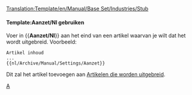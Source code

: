 <noinclude>[[Translation:Template/en/Manual/Base Set/Industries/Stub]]</noinclude><noinclude></noinclude>{{en/Ambox| type  = notice
| image = en/Manual/Base Set/StubIcon.png
| text  = <strong>Aanzet</strong><br>Dit artikel is een eerste aanzet. A.u.b., als je kunt, breidt het uit.
}}<includeonly>{{{1|[[Category:nl/Uit te breiden artikelen]]}}}</includeonly><noinclude>

====Template:Aanzet/Nl gebruiken====
Voer in <nowiki>{{</nowiki>'''Aanzet/Nl'''<nowiki>}}</nowiki> aan het eind van een artikel waarvan je wilt dat het wordt uitgebreid. Voorbeeld:
<pre>
Artikel inhoud
...
{{nl/Archive/Manual/Settings/Aanzet}}
</pre>
Dit zal het artikel toevoegen aan [[:Category:en/Manual/Base Set/Industries/Articles to be expanded|Artikelen die worden uitgebreid]].

[[Category:nl/Manual/Base Set/Berichtenbox|A]]</noinclude>